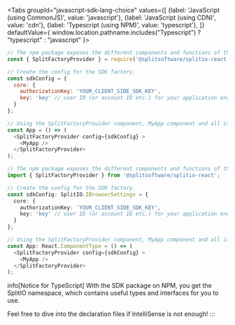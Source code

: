 
<!-- span>{ window.location.pathname.includes("Java") ? "java" : "kotlin" }</span -->

<Tabs
  groupId="javascript-sdk-lang-choice"
  values={[
    {label: 'JavaScript (using CommonJS)', value: 'javascript'},
    {label: 'JavaScript (using CDN)', value: 'cdn'},
    {label: 'Typescript (using NPM)', value: 'typescript'},
  ]} defaultValue={ window.location.pathname.includes("Typescript") ? "typescript" : "javascript" }>
  <TabItem value="javascript">

```javascript
// The npm package exposes the different components and functions of the library as named exports.
const { SplitFactoryProvider } = require('@splitsoftware/splitio-react');

// Create the config for the SDK factory.
const sdkConfig = {
  core: {
    authorizationKey: 'YOUR_CLIENT_SIDE_SDK_KEY',
    key: 'key' // user ID (or account ID etc.) for your application end user
  }
};

// Using the SplitFactoryProvider component, MyApp component and all its descendants have access to the SDK functionality.
const App = () => (
  <SplitFactoryProvider config={sdkConfig} >
    <MyApp />
  </SplitFactoryProvider>
);
```

  </TabItem>
  <TabItem value="typescript">

```typescript
// The npm package exposes the different components and functions of the library as named exports.
import { SplitFactoryProvider } from '@splitsoftware/splitio-react';

// Create the config for the SDK factory.
const sdkConfig: SplitIO.IBrowserSettings = {
  core: {
    authorizationKey: 'YOUR_CLIENT_SIDE_SDK_KEY',
    key: 'key' // user ID (or account ID etc.) for your application end user
  }
};

// Using the SplitFactoryProvider component, MyApp component and all its descendants have access to the SDK functionality.
const App: React.ComponentType = () => (
  <SplitFactoryProvider config={sdkConfig} >
    <MyApp />
  </SplitFactoryProvider>
);
```

info[Notice for TypeScript]
With the SDK package on NPM, you get the SplitIO namespace, which contains useful types and interfaces for you to use.

Feel free to dive into the declaration files if IntelliSense is not enough!
:::
  </TabItem>
</Tabs>